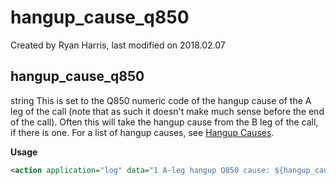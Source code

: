 
# hangup_cause_q850 

 Created by  Ryan Harris, last modified on 2018.02.07

## hangup_cause_q850

string This is set to the Q850 numeric code of the hangup cause of the A leg of the call (note that as such it doesn't make much sense before the end of the call). Often this will take the hangup cause from the B leg of the call, if there is one. For a list of hangup causes, see [Hangup Causes](../FreeSWITCH-Explained/Troubleshooting-Debugging/Hangup-Cause-Code-Table.mdx#about).

**Usage**

```xml
<action application="log" data="1 A-leg hangup Q850 cause: ${hangup_cause_q850}"/>
```


